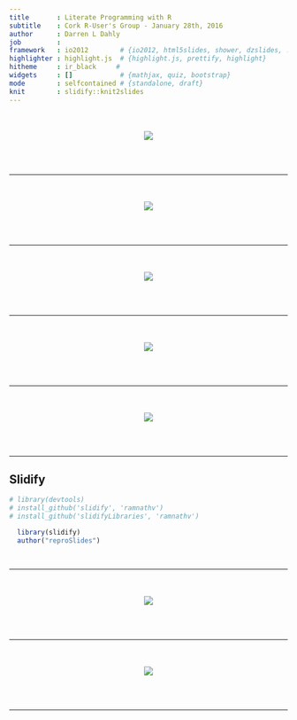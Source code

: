 ```yaml
---
title       : Literate Programming with R
subtitle    : Cork R-User's Group - January 28th, 2016
author      : Darren L Dahly
job         : 
framework   : io2012        # {io2012, html5slides, shower, dzslides, ...}
highlighter : highlight.js  # {highlight.js, prettify, highlight}
hitheme     : ir_black     # 
widgets     : []            # {mathjax, quiz, bootstrap}
mode        : selfcontained # {standalone, draft}
knit        : slidify::knit2slides
---
```


<br>
<br>
<center>![](prog1.png)</center>
<br>
<br>

---

<br>
<br>
<center>![](repo1.png)</center>
<br>
<br>

---

<br>
<br>
<center>![](repo2.png)</center>
<br>
<br>

---

<br>
<br>
<center>![](repo2b.png)</center>
<br>
<br>

---

<br>
<br>
<center>![](repo3.png)</center>
<br>
<br>

---

## Slidify

```r

# library(devtools)
# install_github('slidify', 'ramnathv')
# install_github('slidifyLibraries', 'ramnathv')

  library(slidify)
  author("reproSlides")

   
```  

---

<br>
<br>
<center>![](repo4.png)</center>
<br>
<br>

---

<br>
<br>
<center>![](repo5.png)</center>
<br>
<br>

---





